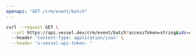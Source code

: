 ```yaml
---
openapi: "GET /crm/event/batch"
---
```


<RequestExample>

```bash Request
curl --request GET \
  --url https://api.vessel.dev/crm/event/batch?accessToken=string&ids=eb84649fd7a5145b93c349bde55dd88d,b3b04a80af4190796185c527e7b9933c \
  --header 'Content-Type: application/json' \
  --header 'x-vessel-api-token: '
```

</RequestExample>
